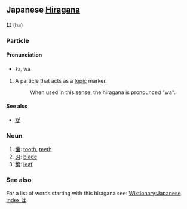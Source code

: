 == Japanese [[Hiragana]] ==
'''は''' (ha)

===Particle===
====Pronunciation====
*わ, wa

#A particle that acts as a [[topic]] marker.
#:When used in this sense, the hiragana is pronounced "wa".

====See also====
*[[が]]

===Noun===
#[[歯]]: [[tooth]], [[teeth]]
#[[刃]]: [[blade]]
#[[葉]]: [[leaf]]

===See also===
For a list of words starting with this hiragana see: [[Wiktionary:Japanese index は]]